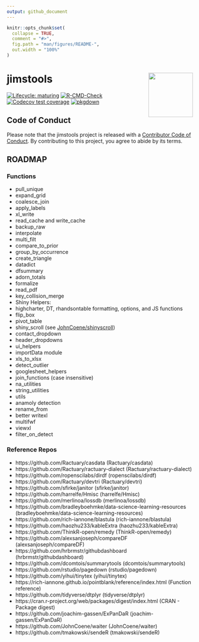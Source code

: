 ```yaml
---
output: github_document
---
```


<!-- README.md is generated from README.Rmd. Please edit that file -->

```r
knitr::opts_chunk$set(
  collapse = TRUE,
  comment = "#>",
  fig.path = "man/figures/README-",
  out.width = "100%"
)
```

# jimstools <img src='man/figures/logo.png' align="right" height="120" />


<!-- badges: start -->
[![Lifecycle: maturing](https://img.shields.io/badge/lifecycle-maturing-blue.svg)](https://www.tidyverse.org/lifecycle/#maturing)
[![R-CMD-Check](https://github.com/jimbrig/jimstools/workflows/R-CMD-check/badge.svg)](https://github.com/jimbrig/jimstools/actions?query=workflow%3AR-CMD-check)
[![Codecov test coverage](https://codecov.io/gh/jimbrig/jimstools/branch/master/graph/badge.svg)](https://codecov.io/gh/jimbrig/jimstools?branch=master)
[![pkgdown](https://github.com/jimbrig/jimstools/workflows/pkgdown/badge.svg)](https://jimbrig.github.io/jimstools/)
<!-- badges: end -->

## Code of Conduct

Please note that the jimstools project is released with a [Contributor Code of Conduct](https://contributor-covenant.org/version/2/0/CODE_OF_CONDUCT.html). By contributing to this project, you agree to abide by its terms.


## ROADMAP

### Functions

+ pull_unique
+ expand_grid
+ coalesce_join
+ apply_labels
+ xl_write
+ read_cache and write_cache
+ backup_raw
+ interpolate
+ multi_filt
+ compare_to_prior
+ group_by_occurrence
+ create_triangle
+ datadict
+ dfsummary
+ adorn_totals
+ formalize
+ read_pdf
+ key_collision_merge
+ Shiny Helpers:
+ highcharter, DT, rhandsontable formatting, options, and JS functions
+ flip_box
+ pivot_table
+ shiny_scroll (see [JohnCoene/shinyscroll](https://github.com/JohnCoene/shinyscroll))
+ contact_dropdown
+ header_dropdowns
+ ui_helpers
+ importData module
+ xls_to_xlsx
+ detect_outlier
+ googlesheet_helpers
+ join_functions (case insensitive)
+ na_utilities
+ string_utilities
+ utils
+ anamoly detection
+ rename_from
+ better writexl
+ multifwf
+ viewxl
+ filter_on_detect


### Reference Repos

+ https://github.com/Ractuary/casdata (Ractuary/casdata)
+ https://github.com/Ractuary/ractuary-dialect (Ractuary/ractuary-dialect)
+ https://github.com/ropenscilabs/dirdf (ropenscilabs/dirdf)
+ https://github.com/Ractuary/devtri (Ractuary/devtri)
+ https://github.com/sfirke/janitor (sfirke/janitor)
+ https://github.com/harrelfe/Hmisc (harrelfe/Hmisc)
+ https://github.com/merlinoa/lossdb (merlinoa/lossdb)
+ https://github.com/bradleyboehmke/data-science-learning-resources (bradleyboehmke/data-science-learning-resources)
+ https://github.com/rich-iannone/blastula (rich-iannone/blastula)
+ https://github.com/haozhu233/kableExtra (haozhu233/kableExtra)
+ https://github.com/ThinkR-open/remedy (ThinkR-open/remedy)
+ https://github.com/alexsanjoseph/compareDF (alexsanjoseph/compareDF)
+ https://github.com/hrbrmstr/githubdashboard (hrbrmstr/githubdashboard)
+ https://github.com/dcomtois/summarytools (dcomtois/summarytools)
+ https://github.com/rstudio/pagedown (rstudio/pagedown)
+ https://github.com/yihui/tinytex (yihui/tinytex)
+ https://rich-iannone.github.io/pointblank/reference/index.html (Function reference)
+ https://github.com/tidyverse/dtplyr (tidyverse/dtplyr)
+ https://cran.r-project.org/web/packages/digest/index.html (CRAN - Package digest)
+ https://github.com/joachim-gassen/ExPanDaR (joachim-gassen/ExPanDaR)
+ https://github.com/JohnCoene/waiter (JohnCoene/waiter)
+ https://github.com/tmakowski/sendeR (tmakowski/sendeR)
